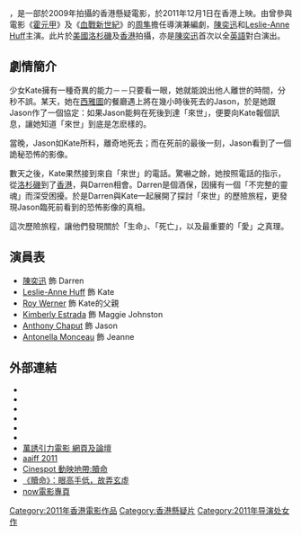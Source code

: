{{Link style|time=2015-12-12T06:12:15+00:00}}
{{unreferenced|time=2011-10-13T01:22:00+00:00}}
{{Infobox Film
| name = 贖命
| original_name = ''{{lang|en|Strawberry Cliff}}''
| image = Strawberry Cliff poster.jpg
| caption =
| director = [[周隼|周隼]]
| producer = [[Lu_Cien_Hioe|Lu Cien Hioe]]<br />[[李志毅|李志毅]]<br />[[鄧漢強|鄧漢強]]
| writer = [[周隼|周隼]]
| starring = [[陳奕迅|陳奕迅]]<br />[[:en:Leslie-Anne_Huff|Leslie-Anne Huff]]<br />[[:en:Roy_Werner|Roy Werner]]<br />[[:en:Kimberly_Estrada|Kimberly Estrada]]
| music = [[:en:Youki_Yamamoto|Youki Yamamoto]]
| cinematography = [[:en:Teruhisa_Yoshida|Teruhisa Yoshida]]
| editing = [[:en:Daniel_Martinico|Daniel Martinico]]
| production_company =  {{HK}} 萬誘引力電影有限公司<BR />{{HK}} 香港電影發展基金
| distributor =  {{HK}} 安樂影片有限公司
| released = {{film date|2011|12|1}}
| runtime = 105分鐘
| country = {{香港電影產地}}
| language = 英語
| gross   = 
| preceded_by    = 
| followed_by    = 
| amg_id = 569176
| imdb_id    = tt1350510
}}
{{engname|《贖命》|''Strawberry Cliff''}}，是一部於2009年拍攝的香港懸疑電影，於2011年12月1日在香港上映。由曾參與電影《[[霍元甲|霍元甲]]》及《[[血戰新世紀|血戰新世紀]]》的[[周隼|周隼]]擔任導演兼編劇，[[陳奕迅|陳奕迅]]和[[:en:Leslie-Anne_Huff|Leslie-Anne Huff]]主演。此片於[[美國|美國]][[洛杉磯|洛杉磯]]及[[香港|香港]]拍攝，亦是[[陳奕迅|陳奕迅]]首次以全[[英語|英語]]對白演出。

== 劇情簡介 ==
少女Kate擁有一種奇異的能力－－只要看一眼，她就能說出他人離世的時間，分秒不誤。某天，她在[[西雅圖|西雅圖]]的餐廳遇上將在幾小時後死去的Jason，於是她跟Jason作了一個協定：如果Jason能夠在死後到達「來世」，便要向Kate報個訊息，讓她知道「來世」到底是怎麽樣的。

當晚，Jason如Kate所料，離奇地死去；而在死前的最後一刻，Jason看到了一個詭秘恐怖的影像。

數天之後，Kate果然接到來自「來世」的電話。驚嚇之餘，她按照電話的指示，從[[洛杉磯|洛杉磯]]到了[[香港|香港]]，與Darren相會。Darren是個酒保，因擁有一個「不完整的靈魂」而深受困擾。於是Darren與Kate一起展開了探討「來世」的歷險旅程，更發現Jason臨死前看到的恐怖影像的真相。

這次歷險旅程，讓他們發現關於「生命」、「死亡」，以及最重要的「愛」之真理。

== 演員表 ==
* [[陳奕迅|陳奕迅]] 飾 Darren
* [[:en:Leslie-Anne_Huff|Leslie-Anne Huff]] 飾 Kate
* [[:en:Roy_Werner|Roy Werner]] 飾 Kate的父親
* [[:en:Kimberly_Estrada|Kimberly Estrada]] 飾 Maggie Johnston
* [[:en:Anthony_Chaput|Anthony Chaput]] 飾 Jason
* [[:en:Antonella_Monceau|Antonella Monceau]] 飾 Jeanne

== 外部連結 ==
*{{hkmdb title|15331}}
*{{Mtime|136883}}
*{{douban}}
*{{rotten-tomatoes|strawberry_cliff}}
*{{Amg movie|569176}}
*{{imdb title|1350510}}
* [https://web.archive.org/web/20100409025251/http://www.irresistiblefilms.com.hk/chinese/films.htm 萬誘引力電影 網頁及論壇]
* [https://web.archive.org/web/20110929103413/http://www.aaiff.org/film/page/14/strawberry-cliff aaiff 2011]
* [https://web.archive.org/web/20111115084409/http://www.cinespot.com/cnewfilms(strawberrycliff).html Cinespot 動映地帶:贖命]
* [https://web.archive.org/web/20120112053545/http://hongkongfilms.mysinablog.com/index.php?op=ViewArticle&articleId=2623871 《贖命》：眼高手低，故弄玄虛]
* [https://web.archive.org/web/20120426061351/http://movie.now.com/home/movie?id=Strawberrycliff now電影專頁] 
{{陳奕迅}}
{{2010年代警匪／黑幫華語電影}}
[[Category:2011年香港電影作品|Category:2011年香港電影作品]]
[[Category:香港懸疑片|Category:香港懸疑片]]
[[Category:2011年导演处女作|Category:2011年导演处女作]]